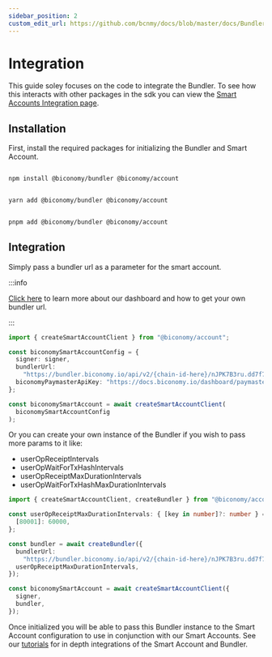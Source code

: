 ```yaml
---
sidebar_position: 2
custom_edit_url: https://github.com/bcnmy/docs/blob/master/docs/Bundler/integration.mdx
---
```


# Integration

This guide soley focuses on the code to integrate the Bundler. To see how this interacts with other packages in the sdk you can view the [Smart Accounts Integration page](/Account/integration).

## Installation

First, install the required packages for initializing the Bundler and Smart Account.


<Tabs>
<TabItem value="js" label="npm">

```bash

npm install @biconomy/bundler @biconomy/account

```

</TabItem>
<TabItem value="py" label="yarn">

```bash

yarn add @biconomy/bundler @biconomy/account

```

</TabItem>
<TabItem value="java" label="pnpm">

```bash

pnpm add @biconomy/bundler @biconomy/account

```

</TabItem>
</Tabs>

## Integration

Simply pass a bundler url as a parameter for the smart account.

:::info

[Click here](/dashboard) to learn more about our dashboard and how to get your own bundler url.

:::

```typescript
import { createSmartAccountClient } from "@biconomy/account";

const biconomySmartAccountConfig = {
  signer: signer,
  bundlerUrl:
    "https://bundler.biconomy.io/api/v2/{chain-id-here}/nJPK7B3ru.dd7f7861-190d-41bd-af80-6877f74b8f44",
  biconomyPaymasterApiKey: "https://docs.biconomy.io/dashboard/paymaster", // <-- Read about this here
};

const biconomySmartAccount = await createSmartAccountClient(
  biconomySmartAccountConfig
);
```

Or you can create your own instance of the Bundler if you wish to pass more params to it like:

- userOpReceiptIntervals
- userOpWaitForTxHashIntervals
- userOpReceiptMaxDurationIntervals
- userOpWaitForTxHashMaxDurationIntervals

```typescript
import { createSmartAccountClient, createBundler } from "@biconomy/account";

const userOpReceiptMaxDurationIntervals: { [key in number]?: number } = {
  [80001]: 60000,
};

const bundler = await createBundler({
  bundlerUrl:
    "https://bundler.biconomy.io/api/v2/{chain-id-here}/nJPK7B3ru.dd7f7861-190d-41bd-af80-6877f74b8f44",
  userOpReceiptMaxDurationIntervals,
});

const biconomySmartAccount = await createSmartAccountClient({
  signer,
  bundler,
});
```

Once initialized you will be able to pass this Bundler instance to the Smart Account configuration to use in conjunction with our Smart Accounts. See our [tutorials](/tutorials) for in depth integrations of the Smart Account and Bundler.
